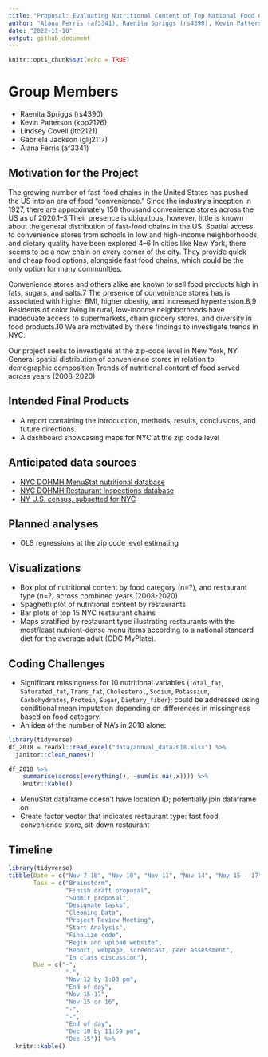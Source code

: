 ```yaml
---
title: "Proposal: Evaluating Nutritional Content of Top National Food Chains in New York City (2017-2018)"
author: "Alana Ferris (af3341), Raenita Spriggs (rs4390), Kevin Patterson (kpp2126), Lindsey Covell (ltc2121), Gabriela Jackson (glij2117)"
date: "2022-11-10"
output: github_document
---
```


```r
knitr::opts_chunk$set(echo = TRUE)
```

# Group Members

* Raenita Spriggs (rs4390)
* Kevin Patterson (kpp2126)
* Lindsey Covell (ltc2121)
* Gabriela Jackson (glij2117)
* Alana Ferris (af3341)

## Motivation for the Project

The growing number of fast-food chains in the United States has pushed the US into an era of food "convenience." Since the industry’s inception in 1927, there are approximately 150 thousand convenience stores across the US as of 2020.1–3 Their presence is ubiquitous; however, little is known about the general distribution of fast-food chains in the US. Spatial access to convenience stores from schools in low and high-income neighborhoods, and dietary quality have been explored 4–6 In cities like New York, there seems to be a new chain on every corner of the city. They provide quick and cheap food options, alongside fast food chains, which could be the only option for many communities. 

Convenience stores and others alike are known to sell food products high in fats, sugars, and salts.7 The presence of convenience stores has is associated with higher BMI, higher obesity, and increased hypertension.8,9 Residents of color living in rural, low-income neighborhoods have inadequate access to supermarkets, chain grocery stores, and diversity in food products.10 We are motivated by these findings to investigate trends in NYC. 

Our project seeks to investigate at the zip-code level in New York, NY:
General spatial distribution of convenience stores in relation to demographic composition
Trends of nutritional content of food served across years (2008-2020)

## Intended Final Products
- A report containing the introduction, methods, results, conclusions, and future directions.
- A dashboard showcasing maps for NYC at the zip code level

## Anticipated data sources
- [NYC DOHMH MenuStat nutritional database](https://www.menustat.org/data.html) 
- [NYC DOHMH Restaurant Inspections database](https://data.cityofnewyork.us/Health/Restaurants-rolled-up-/59dk-tdhz/data)
- [NY U.S. census, subsetted for NYC](https://www.nyc.gov/site/doh/data/data-sets/new-york-city-health-and-nutrition-examination-survey-documentation.page)

## Planned analyses
- OLS regressions at the zip code level estimating  

## Visualizations
- Box plot of nutritional content by food category (n=?), and restaurant type (n=?) across combined years (2008-2020)
- Spaghetti plot of nutritional content by restaurants
- Bar plots of top 15 NYC restaurant chains
- Maps stratified by restaurant type illustrating restaurants with the most/least nutrient-dense menu items according to a national standard diet for the average adult (CDC MyPlate).

## Coding Challenges
- Significant missingness for 10 nutritional variables (`Total_fat`, `Saturated_fat`, `Trans_fat`, `Cholesterol`, `Sodium`, `Potassium`, `Carbohydrates`, `Protein`, `Sugar`, `Dietary_fiber`); could be addressed using conditional mean imputation depending on differences in missingness based on food category.
- An idea of the number of NA’s in 2018 alone:
```r
library(tidyverse)
df_2018 = readxl::read_excel("data/annual_data2018.xlsx") %>%
  janitor::clean_names()

df_2018 %>%
	summarise(across(everything(), ~sum(is.na(.x)))) %>%
	knitr::kable()
```
- MenuStat dataframe doesn’t have location ID; potentially join dataframe on 
- Create factor vector that indicates restaurant type: fast food, convenience store, sit-down restaurant

## Timeline
```r
library(tidyverse)
tibble(Date = c("Nov 7-10", "Nov 10", "Nov 11", "Nov 14", "Nov 15 - 17", "Nov 15/16", "Nov 18", "Dec 5", "Dec 6", "Dec 10", "Dec 16"),
       Task = c("Brainstorm", 
                "Finish draft proposal", 
                "Submit proposal",
                "Designate tasks",
                "Cleaning Data",
                "Project Review Meeting",
                "Start Analysis",
                "Finalize code",
                "Begin and upload website",
                "Report, webpage, screencast, peer assessment",
                "In class discussion"),
       Due = c("-", 
                "-", 
                "Nov 12 by 1:00 pm",
                "End of day",
                "Nov 15-17",
                "Nov 15 or 16",
                "-",
                "-",
                "End of day",
                "Dec 10 by 11:59 pm",
                "Dec 15")) %>%
  knitr::kable()
```

